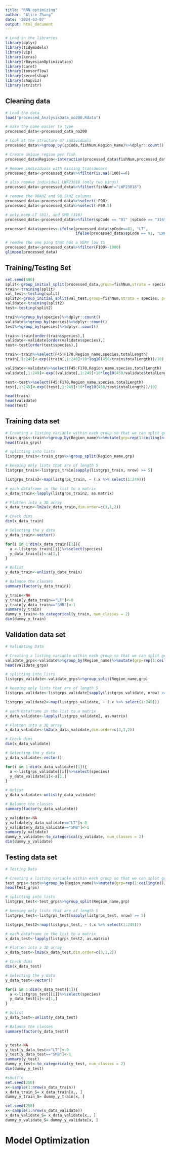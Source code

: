 ```yaml
---
title: "RNN_optimizing"
author: "Alice Zhang"
date: '2024-03-07'
output: html_document
---
```


```r
# Load in the libraries
library(dplyr)
library(tidymodels)
library(vip)
library(keras)
library(rBayesianOptimization)
library(caret)
library(tensorflow)
library(kernelshap)
library(shapviz)
library(str2str)
```

## Cleaning data
```r
# Load the data
load("processed_AnalysisData_no200.Rdata")

# make the name easier to type
processed_data<-processed_data_no200

# Look at the structure of individuals
processed_data%>%group_by(spCode,fishNum,Region_name)%>%dplyr::count()

# Create unique region per fish
processed_data$Region<-interaction(processed_data$fishNum,processed_data$Region_name)

# Remove individuals with missing transducers
processed_data<-processed_data%>%filter(is.na(F100)==F)

# also remove individual LWF23018 (only two pings)
processed_data<-processed_data%>%filter(fishNum!="LWF23018")

# remove the 90kHZ and 90.5kHZ columns
processed_data<-processed_data%>%select(-F90)
processed_data<-processed_data%>%select(-F90.5)

# only keep LT (81), and SMB (316)
processed_data<-processed_data%>%filter(spCode == "81" |spCode == "316")

processed_data$species<-ifelse(processed_data$spCode==81, "LT", 
                               ifelse(processed_data$spCode == 91, "LWF", "SMB"))

# remove the one ping that has a VERY low TS
processed_data<-processed_data%>%filter(F100>-1000)
glimpse(processed_data)
```

## Training/Testing Set
```r
set.seed(490)
split<-group_initial_split(processed_data,group=fishNum,strata = species, prop=0.65)
train<-training(split)
val_test<-testing(split)
split2<-group_initial_split(val_test,group=fishNum,strata = species, prop=0.5)
validate<-training(split2)
test<-testing(split2)

train%>%group_by(species)%>%dplyr::count()
validate%>%group_by(species)%>%dplyr::count()
test%>%group_by(species)%>%dplyr::count()

train<-train[order(train$species),]
validate<-validate[order(validate$species),]
test<-test[order(test$species),]

train<-train%>%select(F45:F170,Region_name,species,totalLength)
train[,1:249]<-exp((train[,1:249]+10*log10(450/train$totalLength))/10)

validate<-validate%>%select(F45:F170,Region_name,species,totalLength)
validate[,1:249]<-exp((validate[,1:249]+10*log10(450/validate$totalLength))/10)

test<-test%>%select(F45:F170,Region_name,species,totalLength)
test[,1:249]<-exp((test[,1:249]+10*log10(450/test$totalLength))/10)

head(train)
head(validate)
head(test)
```

## Training data set 
```r
# Creating a listing variable within each group so that we can split groups longer than 5 into groups of 5
train_grps<-train%>%group_by(Region_name)%>%mutate(grp=rep(1:ceiling(n()/5), each=5, length.out=n()))%>%ungroup()
head(train_grps)

# splitting into lists 
listgrps_train<-train_grps%>%group_split(Region_name,grp)

# keeping only lists that are of length 5
listgrps_train<-listgrps_train[sapply(listgrps_train, nrow) >= 5]

listgrps_train2<-map(listgrps_train, ~ (.x %>% select(1:249)))

# each dataframe in the list to a matrix
x_data_train<-lapply(listgrps_train2, as.matrix)

# Flatten into a 3D array
x_data_train<-lm2a(x_data_train,dim.order=c(3,1,2))

# Check dims
dim(x_data_train)
```

```r
# Selecting the y data
y_data_train<-vector()

for(i in 1:dim(x_data_train)[1]){
  a <-listgrps_train[[i]]%>%select(species)
  y_data_train[i]<-a[1,]
}

# Unlist
y_data_train<-unlist(y_data_train)

# Balance the classes
summary(factor(y_data_train)) 

y_train<-NA
y_train[y_data_train=="LT"]<-0
y_train[y_data_train=="SMB"]<-1
summary(y_train)
dummy_y_train<-to_categorical(y_train, num_classes = 2)
dim(dummy_y_train)
```

## Validation data set
```r
# Validating Data

# Creating a listing variable within each group so that we can split groups longer than 5 into groups of 5
validate_grps<-validate%>%group_by(Region_name)%>%mutate(grp=rep(1:ceiling(n()/5), each=5, length.out=n()))%>%ungroup()
head(validate_grps)

# splitting into lists 
listgrps_validate<-validate_grps%>%group_split(Region_name,grp)

# keeping only lists that are of length 5
listgrps_validate<-listgrps_validate[sapply(listgrps_validate, nrow) >= 5]

listgrps_validate2<-map(listgrps_validate, ~ (.x %>% select(1:249)))

# each dataframe in the list to a matrix
x_data_validate<-lapply(listgrps_validate2, as.matrix)

# Flatten into a 3D array
x_data_validate<-lm2a(x_data_validate,dim.order=c(3,1,2))

# Check dims
dim(x_data_validate)
```

```r
# Selecting the y data
y_data_validate<-vector()

for(i in 1:dim(x_data_validate)[1]){
  a <-listgrps_validate[[i]]%>%select(species)
  y_data_validate[i]<-a[1,]
}

# Unlist
y_data_validate<-unlist(y_data_validate)

# Balance the classes
summary(factor(y_data_validate)) 

y_validate<-NA
y_validate[y_data_validate=="LT"]<-0
y_validate[y_data_validate=="SMB"]<-1
summary(y_validate)
dummy_y_validate<-to_categorical(y_validate, num_classes = 2)
dim(dummy_y_validate)
```

## Testing data set
```r
# Testing Data

# Creating a listing variable within each group so that we can split groups longer than 5 into groups of 5
test_grps<-test%>%group_by(Region_name)%>%mutate(grp=rep(1:ceiling(n()/5), each=5, length.out=n()))%>%ungroup()
head(test_grps)

# splitting into lists 
listgrps_test<-test_grps%>%group_split(Region_name,grp)

# keeping only lists that are of length 5
listgrps_test<-listgrps_test[sapply(listgrps_test, nrow) >= 5]

listgrps_test2<-map(listgrps_test, ~ (.x %>% select(1:249)))

# each dataframe in the list to a matrix
x_data_test<-lapply(listgrps_test2, as.matrix)

# Flatten into a 3D array
x_data_test<-lm2a(x_data_test,dim.order=c(3,1,2))

# Check dims
dim(x_data_test)
```

```r
# Selecting the y data
y_data_test<-vector()

for(i in 1:dim(x_data_test)[1]){
  a <-listgrps_test[[i]]%>%select(species)
  y_data_test[i]<-a[1,]
}

# Unlist
y_data_test<-unlist(y_data_test)

# Balance the classes
summary(factor(y_data_test)) 


y_test<-NA
y_test[y_data_test=="LT"]<-0
y_test[y_data_test=="SMB"]<-1
summary(y_test)
dummy_y_test<-to_categorical(y_test, num_classes = 2)
dim(dummy_y_test)
```

```r
#shuffle
set.seed(250)
x<-sample(1:nrow(x_data_train))
x_data_train_S= x_data_train[x,, ] 
dummy_y_train_S= dummy_y_train[x, ] 

set.seed(250)
x<-sample(1:nrow(x_data_validate))
x_data_validate_S= x_data_validate[x,, ] 
dummy_y_validate_S= dummy_y_validate[x, ] 
```

# Model Optimization
```r

```

